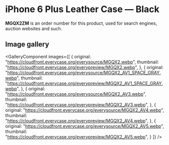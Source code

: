 
# iPhone 6 Plus Leather Case — Black

<Callout type='info' emoji='👉🏻'>**MGQX2ZM** is an order number for this product, used for search engines, auction websites and such.</Callout>

## Image gallery

<GalleryComponent
    images={[
      {
        original: "https://cloudfront.everycase.org/everysource/MGQX2.webp",
        thumbnail: "https://cloudfront.everycase.org/everypreview/MGQX2.webp",
      },
      {
        original: "https://cloudfront.everycase.org/everysource/MGQX2_AV1_SPACE_GRAY.webp",
        thumbnail: "https://cloudfront.everycase.org/everypreview/MGQX2_AV1_SPACE_GRAY.webp",
      },
      {
        original: "https://cloudfront.everycase.org/everysource/MGQX2_AV3.webp",
        thumbnail: "https://cloudfront.everycase.org/everypreview/MGQX2_AV3.webp",
      },
      {
        original: "https://cloudfront.everycase.org/everysource/MGQX2_AV4.webp",
        thumbnail: "https://cloudfront.everycase.org/everypreview/MGQX2_AV4.webp",
      },
      {
        original: "https://cloudfront.everycase.org/everysource/MGQX2_AV5.webp",
        thumbnail: "https://cloudfront.everycase.org/everypreview/MGQX2_AV5.webp",
      }
    ]}
  />
